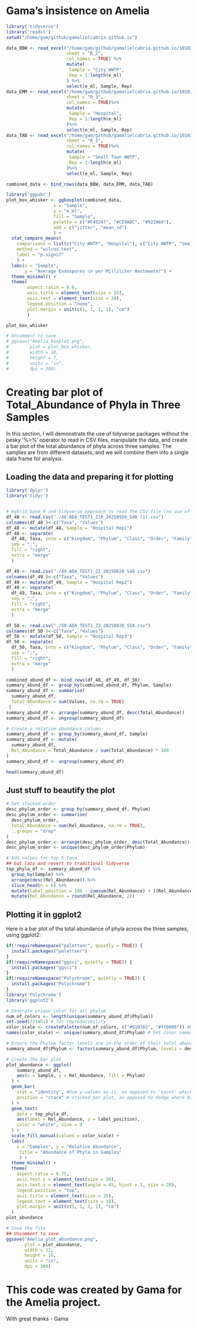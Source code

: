 # Gama's insistence on Amelia
```r
library('tidyverse')
library('readxl')
setwd("/home/gam/github/gamalielcabria.github.io")

data_BBW <- read_excel("/home/gam/github/gamalielcabria.github.io/10102024_Amelia_June24.xlsx",
                       sheet = "R_2", 
                       col_names = TRUE) %>%
                       mutate(
                        Sample = "City WWTP",
                        Rep = 1:length(e_ml)
                       ) %>%
                       select(e_ml, Sample, Rep)
data_EMM <- read_excel("/home/gam/github/gamalielcabria.github.io/10102024_Amelia_June24.xlsx",
                       sheet = "R_3", 
                       col_names = TRUE)%>%
                       mutate(
                        Sample = "Hospital",
                        Rep = 1:length(e_ml)
                       )%>%
                       select(e_ml, Sample, Rep)
data_TAB <- read_excel("/home/gam/github/gamalielcabria.github.io/10102024_Amelia_June24.xlsx",
                       sheet = "R_1", 
                       col_names = TRUE)%>%
                       mutate(
                        Sample = "Small Town WWTP",
                        Rep = 1:length(e_ml)
                       )%>%
                       select(e_ml, Sample, Rep)

combined_data <- bind_rows(data_BBW, data_EMM, data_TAB)

library('ggpubr')
plot_box_whisker <- ggboxplot(combined_data, 
                  x = "Sample", 
                  y = "e_ml", 
                  fill = "Sample",
                  palette = c("#F48247", "#CE9ABC", "#922A68"),
                  add = c("jitter", "mean_sd") 
                  ) +
  stat_compare_means(
    comparisons = list(c("City WWTP", "Hospital"), c("City WWTP", "Small Town WWTP"), c("Hospital", "Small Town WWTP")),
    method = "wilcox.test", 
    label = "p.signif"
    ) +
  labs(x = "Sample",
       y = "Average Endospores \n per Milliliter Wastewater") +
  theme_minimal() +
  theme(
        aspect.ratio = 0.6, 
        axis.title = element_text(size = 25),
        axis.text = element_text(size = 20),
        legend.position = "none",
        plot.margin = unit(c(1, 1, 1, 1), "cm") 
        )

plot_box_whisker

# Uncomment to save
# ggsave("Amelia_boxplot.png", 
#        plot = plot_box_whisker, 
#        width = 10, 
#        height = 7, 
#        units = "in",
#        dpi = 300)
```

# Creating bar plot of Total_Abundance of Phyla in Three Samples
In this section, I will demonstrate the use of tidyverse packages without the pesky '%>%' operator to read in CSV files, manipulate the data, and create a bar plot of the total abundance of phyla across three samples. The samples are from different datasets, and we will combine them into a single data frame for analysis.

## Loading the data and preparing it for plotting
```r
library('dplyr')
library('tidyr')


# Hybrid base R and tidyverse approach to read the CSV file (no use of magrittr %>% operator)
df_48 <- read.csv("./48-ADA_TEST1_Z10_20250920_S48 (1).csv")
colnames(df_48 )<-c("Taxa", "Values")
df_48 <- mutate(df_48, Sample = "Hospital Rep1")
df_48 <- separate(
  df_48, Taxa, into = c("Kingdom", "Phylum", "Class", "Order", "Family", "Genus", "Species"),
  sep = ";",
  fill = "right",
  extra = "merge"
  )

df_49 <- read.csv("./49-ADA_TEST1_Z2_20250820_S49.csv")
colnames(df_49 )<-c("Taxa", "Values")
df_49 <- mutate(df_49, Sample = "Hospital Rep2")
df_49 <- separate(
  df_49, Taxa, into = c("Kingdom", "Phylum", "Class", "Order", "Family", "Genus", "Species"),
  sep = ";",
  fill = "right",
  extra = "merge"
  )

df_50 <- read.csv("./50-ADA_TEST1_Z3_20250820_S50.csv")
colnames(df_50 )<-c("Taxa", "Values")
df_50 <- mutate(df_50, Sample = "Hospital Rep3")
df_50 <- separate(
  df_50, Taxa, into = c("Kingdom", "Phylum", "Class", "Order", "Family", "Genus", "Species"),
  sep = ";",
  fill = "right",
  extra = "merge"
  )

combined_abund_df <- bind_rows(df_48, df_49, df_50)
summary_abund_df <- group_by(combined_abund_df, Phylum, Sample)
summary_abund_df <- summarise(
  summary_abund_df, 
  Total_Abundance = sum(Values, na.rm = TRUE)
 ) 
summary_abund_df <- arrange(summary_abund_df, desc(Total_Abundance))
summary_abund_df <- ungroup(summary_abund_df)

# Create a relative abundance column
summary_abund_df <- group_by(summary_abund_df, Sample)
summary_abund_df <- mutate(
  summary_abund_df, 
  Rel_Abundance = Total_Abundance / sum(Total_Abundance) * 100
)
summary_abund_df <- ungroup(summary_abund_df)

head(summary_abund_df)
```


## Just stuff to beautify the plot
```r
# Set stacked order
desc_phylum_order <- group_by(summary_abund_df, Phylum)
desc_phylum_order <- summarise(
  desc_phylum_order, 
  Total_Abundance = sum(Rel_Abundance, na.rm = TRUE),
  ..groups = "drop"
)
desc_phylum_order <- arrange(desc_phylum_order, desc(Total_Abundance))
desc_phylum_order <- unique(desc_phylum_order$Phylum)

# Add values for top 5 taxa
## Got lazy and revert to traditional tidyverse
top_phyla_df <- summary_abund_df %>%
  group_by(Sample) %>%
  arrange(desc(Rel_Abundance)) %>%
  slice_head(n = 6) %>%
  mutate(label_position = 100 - cumsum(Rel_Abundance) + ((Rel_Abundance) / 2) )  %>% # y-position
  mutate(Rel_Abundance = round(Rel_Abundance, 2))
```

## Plotting it in ggplot2
Here is a bar plot of the total abundance of phyla across the three samples, using ggplot2:
```r
if(!requireNamespace("paletteer", quietly = TRUE)) {
  install.packages("paletteer")
}
if(!requireNamespace("ggsci", quietly = TRUE)) {
  install.packages("ggsci")
}
if(!requireNamespace("Polychrome", quietly = TRUE)) {
  install.packages("Polychrome")
}
library('Polychrome')
library('ggplot2')

# Generate unique color for all phylum
num_of_colors <- length(unique(summary_abund_df$Phylum))
set.seed(723451) # for reproducibility
color_scale <- createPalette(num_of_colors, c("#010101", "#ff0000")) #Generate a color palette
names(color_scale) <- unique(summary_abund_df$Phylum) # Set color names to Phylum names

# Ensure the Phylum factor levels are in the order of their total abundance
summary_abund_df$Phylum <- factor(summary_abund_df$Phylum, levels = desc_phylum_order)

# Create the bar plot
plot_abundance <- ggplot(
    summary_abund_df, 
    aes(x = Sample, y = Rel_Abundance, fill = Phylum)
  ) +
  geom_bar(
    stat = "identity", #Use y-values as-is, as opposed to 'count' which counts rows per group ('i.e how many 5 or 10 in the value')
    position = "stack" # stacked bar plot, as opposed to dodge where bars are side by side
  ) +
  geom_text(
    data = top_phyla_df,
    aes(label = Rel_Abundance, y = label_position),
    color = "white", size = 8
  ) +
  scale_fill_manual(values = color_scale) +
  labs(
    x = "Samples", y = "Relative Abundance",
     title = "Abundance of Phyla in Samples"
     ) +
  theme_minimal() +
  theme(
    aspect.ratio = 0.75,
    axis.text.y = element_text(size = 20), 
    axis.text.x = element_text(angle = 45, hjust = 1, size = 20),
    legend.position = "top",
    axis.title = element_text(size = 25),
    legend.text = element_text(size = 10),
    plot.margin = unit(c(1, 1, 1, 1), "cm") 
  )
plot_abundance

# Save the file
## Uncomment to save
ggsave("Amelia_plot_abundance.png", 
       plot = plot_abundance, 
       width = 12, 
       height = 16, 
       units = "in",
       dpi = 300)

```


# This code was created by Gama for the Amelia project.
With great thanks - Gama

